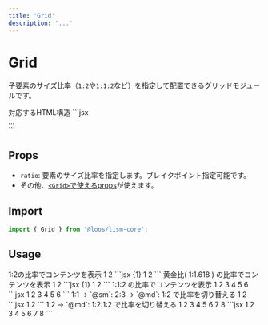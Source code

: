 ```yaml
---
title: 'Grid'
description: '...'
---
```


# Grid

子要素のサイズ比率（`1:2`や`1:1:2`など）を指定して配置できるグリッドモジュールです。

<Preview>
	<PreviewTitle>対応するHTML構造</PreviewTitle>
	<PreviewCode>
	```jsx
	<div class="l--ratioGrid" style="--gtc:{ratio}">...</div>
	```
	</PreviewCode>
</Preview>


## Props

- `ratio`: 要素のサイズ比率を指定します。ブレイクポイント指定可能です。
- その他、[`<Grid>`で使えるprops](/docs/components/Grid#props)が使えます。


## Import

```js
import { Grid } from '@loos/lism-core';
```

## Usage

<Preview>
	<PreviewTitle>
		1:2の比率でコンテンツを表示
	</PreviewTitle>
	<PreviewArea resize p={10}>
		<Grid ratio="1:2" lismState={["has--itemGuide"]}>
				<GridItem bgc="hsl(210 40% 90%)">1</GridItem>
				<GridItem bgc="hsl(100 40% 90%)">2</GridItem>
			</Grid>
	</PreviewArea>
	<PreviewCode>
		```jsx {1}
		<Grid ratio="1:2">
			<GridItem bgc="hsl(210 40% 90%)">1</GridItem>
			<GridItem bgc="hsl(100 40% 90%)">2</GridItem>
		</Grid>
		```
	</PreviewCode>
</Preview>

<Preview>
	<PreviewTitle>
		黄金比( 1:1.618 ) の比率でコンテンツを表示
	</PreviewTitle>
	<PreviewArea resize p={10}>
		<Grid ratio="1:1.618" lismState={["has--itemGuide"]}>
				<GridItem bgc="hsl(210 40% 90%)">1</GridItem>
				<GridItem bgc="hsl(100 40% 90%)">2</GridItem>
			</Grid>
	</PreviewArea>
	<PreviewCode>
		```jsx {1}
		<Grid ratio="1:1.618">
			<GridItem bgc="hsl(210 40% 90%)">1</GridItem>
			<GridItem bgc="hsl(100 40% 90%)">2</GridItem>
		</Grid>
		```
	</PreviewCode>
</Preview>

<Preview>
	<PreviewTitle>
		1:1:2 の比率でコンテンツを表示
	</PreviewTitle>
	<PreviewArea resize p={10}>
		<Grid ratio="1:1:2" gap={[10, 15]} lismState={["has--itemGuide"]}>
			<GridItem bgc="hsl(210 40% 90%)">1</GridItem>
			<GridItem bgc="hsl(100 40% 90%)">2</GridItem>
			<GridItem bgc="hsl(20 40% 90%)">3</GridItem>
			<GridItem bgc="hsl(210 40% 90%)">4</GridItem>
			<GridItem bgc="hsl(100 40% 90%)">5</GridItem>
			<GridItem bgc="hsl(20 40% 90%)">6</GridItem>
		</Grid>
	</PreviewArea>
	<PreviewCode>
		```jsx
		<Grid ratio="1:1:2" gap={[10, 15]}>
			<GridItem bgc="hsl(210 40% 90%)">1</GridItem>
			<GridItem bgc="hsl(100 40% 90%)">2</GridItem>
			<GridItem bgc="hsl(20 40% 90%)">3</GridItem>
			<GridItem bgc="hsl(210 40% 90%)">4</GridItem>
			<GridItem bgc="hsl(100 40% 90%)">5</GridItem>
			<GridItem bgc="hsl(20 40% 90%)">6</GridItem>
		</Grid>
		```
	</PreviewCode>
</Preview>

<Preview>
	<PreviewTitle>
		1:1 → `@sm`: 2:3 → `@md`: 1:2 で比率を切り替える
	</PreviewTitle>
	<PreviewArea resize p={10}>
		<Grid ratio={["1:1", "2:3", "1:2"]} gap={20} lismState={["has--itemGuide"]}>
			<GridItem bgc="hsl(210 40% 90%)">1</GridItem>
			<GridItem bgc="hsl(100 40% 90%)">2</GridItem>
		</Grid>
	</PreviewArea>
	<PreviewCode>
		```jsx
		<Grid ratio={["1:1", "2:3", "1:2"]} gap={20}>
			<GridItem bgc="hsl(210 40% 90%)">1</GridItem>
			<GridItem bgc="hsl(100 40% 90%)">2</GridItem>
		</Grid>
		```
	</PreviewCode>
</Preview>

<Preview>
	<PreviewTitle>
		1:2 → `@md`: 1:2:1:2 で比率を切り替える
	</PreviewTitle>
	<PreviewArea resize p={10}>
		<Grid ratio={["1:2", null, "1:2:1:2"]} gap={20} lismState={["has--itemGuide"]}>
			<GridItem bgc="hsl(210 40% 90%)">1</GridItem>
			<GridItem bgc="hsl(100 40% 90%)">2</GridItem>
			<GridItem bgc="hsl(210 40% 90%)">3</GridItem>
			<GridItem bgc="hsl(100 40% 90%)">4</GridItem>
			<GridItem bgc="hsl(210 40% 90%)">5</GridItem>
			<GridItem bgc="hsl(100 40% 90%)">6</GridItem>
			<GridItem bgc="hsl(210 40% 90%)">7</GridItem>
			<GridItem bgc="hsl(100 40% 90%)">8</GridItem>
		</Grid>
	</PreviewArea>
	<PreviewCode>
		```jsx
		<Grid ratio={["1", "1:2", "1:2:1:2"]} gap={20}>
			<GridItem bgc="hsl(210 40% 90%)">1</GridItem>
			<GridItem bgc="hsl(100 40% 90%)">2</GridItem>
			<GridItem bgc="hsl(210 40% 90%)">3</GridItem>
			<GridItem bgc="hsl(100 40% 90%)">4</GridItem>
			<GridItem bgc="hsl(210 40% 90%)">5</GridItem>
			<GridItem bgc="hsl(100 40% 90%)">6</GridItem>
			<GridItem bgc="hsl(210 40% 90%)">7</GridItem>
			<GridItem bgc="hsl(100 40% 90%)">8</GridItem>
		</Grid>
		```
	</PreviewCode>
</Preview>


